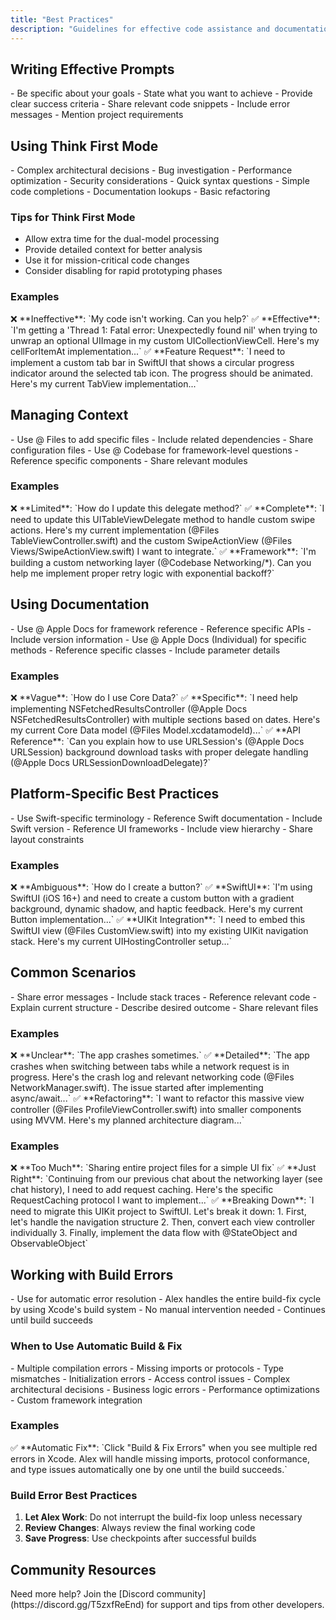 ```yaml
---
title: "Best Practices"
description: "Guidelines for effective code assistance and documentation usage in Alex Sidebar"
---
```


## Writing Effective Prompts

<CardGroup cols={2}>
  <Card title="Clear Objectives" icon="target">
    - Be specific about your goals
    - State what you want to achieve
    - Provide clear success criteria
  </Card>

  <Card title="Contextual Details" icon="layer-group">
    - Share relevant code snippets
    - Include error messages
    - Mention project requirements
  </Card>
</CardGroup>

## Using Think First Mode

<CardGroup cols={2}>
  <Card title="When to Use" icon="brain">
    - Complex architectural decisions
    - Bug investigation
    - Performance optimization
    - Security considerations
  </Card>

  <Card title="When to Skip" icon="forward">
    - Quick syntax questions
    - Simple code completions
    - Documentation lookups
    - Basic refactoring
  </Card>
</CardGroup>

### Tips for Think First Mode
- Allow extra time for the dual-model processing
- Provide detailed context for better analysis
- Use it for mission-critical code changes
- Consider disabling for rapid prototyping phases

### Examples

<Note>
  ❌ **Ineffective**: `My code isn't working. Can you help?`
</Note>

<Note>
  ✅ **Effective**: `I'm getting a 'Thread 1: Fatal error: Unexpectedly found nil' when trying to unwrap an optional UIImage in my custom UICollectionViewCell. Here's my cellForItemAt implementation...`
</Note>

<Note>
  ✅ **Feature Request**: `I need to implement a custom tab bar in SwiftUI that shows a circular progress indicator around the selected tab icon. The progress should be animated. Here's my current TabView implementation...`
</Note>

## Managing Context

<CardGroup cols={2}>
  <Card title="File Context" icon="folder">
    - Use @ Files to add specific files
    - Include related dependencies
    - Share configuration files
  </Card>

  <Card title="Codebase Context" icon="code">
    - Use @ Codebase for framework-level questions
    - Reference specific components
    - Share relevant modules
  </Card>
</CardGroup>

### Examples

<Note>
  ❌ **Limited**: `How do I update this delegate method?`
</Note>

<Note>
  ✅ **Complete**: `I need to update this UITableViewDelegate method to handle custom swipe actions. Here's my current implementation (@Files TableViewController.swift) and the custom SwipeActionView (@Files Views/SwipeActionView.swift) I want to integrate.`
</Note>

<Note>
  ✅ **Framework**: `I'm building a custom networking layer (@Codebase Networking/*). Can you help me implement proper retry logic with exponential backoff?`
</Note>

## Using Documentation

<CardGroup cols={2}>
  <Card title="Apple Documentation" icon="apple">
    - Use @ Apple Docs for framework reference
    - Reference specific APIs
    - Include version information
  </Card>

  <Card title="Individual Docs" icon="book">
    - Use @ Apple Docs (Individual) for specific methods
    - Reference specific classes
    - Include parameter details
  </Card>
</CardGroup>

### Examples

<Note>
  ❌ **Vague**: `How do I use Core Data?`
</Note>

<Note>
  ✅ **Specific**: `I need help implementing NSFetchedResultsController (@Apple Docs NSFetchedResultsController) with multiple sections based on dates. Here's my current Core Data model (@Files Model.xcdatamodeld)...`
</Note>

<Note>
  ✅ **API Reference**: `Can you explain how to use URLSession's (@Apple Docs URLSession) background download tasks with proper delegate handling (@Apple Docs URLSessionDownloadDelegate)?`
</Note>

## Platform-Specific Best Practices

<CardGroup cols={2}>
  <Card title="Swift Best Practices" icon="swift">
    - Use Swift-specific terminology
    - Reference Swift documentation
    - Include Swift version
  </Card>

  <Card title="UIKit/AppKit" icon="code">
    - Reference UI frameworks
    - Include view hierarchy
    - Share layout constraints
  </Card>
</CardGroup>

### Examples

<Note>
  ❌ **Ambiguous**: `How do I create a button?`
</Note>

<Note>
  ✅ **SwiftUI**: `I'm using SwiftUI (iOS 16+) and need to create a custom button with a gradient background, dynamic shadow, and haptic feedback. Here's my current Button implementation...`
</Note>

<Note>
  ✅ **UIKit Integration**: `I need to embed this SwiftUI view (@Files CustomView.swift) into my existing UIKit navigation stack. Here's my current UIHostingController setup...`
</Note>

## Common Scenarios

<CardGroup cols={2}>
  <Card title="Debugging" icon="bug">
    - Share error messages
    - Include stack traces
    - Reference relevant code
  </Card>

  <Card title="Refactoring" icon="code-branch">
    - Explain current structure
    - Describe desired outcome
    - Share relevant files
  </Card>
</CardGroup>

### Examples

<Note>
  ❌ **Unclear**: `The app crashes sometimes.`
</Note>

<Note>
  ✅ **Detailed**: `The app crashes when switching between tabs while a network request is in progress. Here's the crash log and relevant networking code (@Files NetworkManager.swift). The issue started after implementing async/await...`
</Note>

<Note>
  ✅ **Refactoring**: `I want to refactor this massive view controller (@Files ProfileViewController.swift) into smaller components using MVVM. Here's my planned architecture diagram...`
</Note>

### Examples

<Note>
  ❌ **Too Much**: `Sharing entire project files for a simple UI fix`
</Note>

<Note>
  ✅ **Just Right**: `Continuing from our previous chat about the networking layer (see chat history), I need to add request caching. Here's the specific RequestCaching protocol I want to implement...`
</Note>

<Note>
  ✅ **Breaking Down**: `I need to migrate this UIKit project to SwiftUI. Let's break it down:
  1. First, let's handle the navigation structure
  2. Then, convert each view controller individually
  3. Finally, implement the data flow with @StateObject and ObservableObject`
</Note>

## Working with Build Errors

<CardGroup cols={2}>
  <Card title="Build & Fix Errors Button" icon="hammer">
    - Use for automatic error resolution
    - Alex handles the entire build-fix cycle by using Xcode's build system
    - No manual intervention needed
    - Continues until build succeeds
  </Card>
</CardGroup>

### When to Use Automatic Build & Fix

<AccordionGroup>
  <Accordion title="Ideal Scenarios">
    - Multiple compilation errors
    - Missing imports or protocols
    - Type mismatches
    - Initialization errors
    - Access control issues
  </Accordion>
  
  <Accordion title="Manual Intervention Needed">
    - Complex architectural decisions
    - Business logic errors
    - Performance optimizations
    - Custom framework integration
  </Accordion>
</AccordionGroup>

### Examples

<Note>
  ✅ **Automatic Fix**: `Click "Build & Fix Errors" when you see multiple red errors in Xcode. Alex will handle missing imports, protocol conformance, and type issues automatically one by one until the build succeeds.`
</Note>

### Build Error Best Practices

1. **Let Alex Work**: Do not interrupt the build-fix loop unless necessary
2. **Review Changes**: Always review the final working code
3. **Save Progress**: Use checkpoints after successful builds

## Community Resources

<Note>
  Need more help? Join the [Discord community](https://discord.gg/T5zxfReEnd)
  for support and tips from other developers.
</Note>